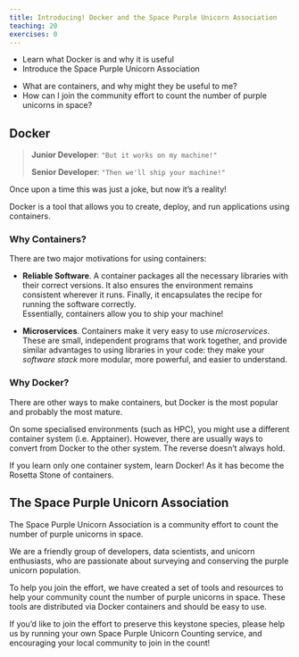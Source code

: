 ```yaml
---
title: Introducing! Docker and the Space Purple Unicorn Association
teaching: 20
exercises: 0
---
```


::::::::::::::::::::::::::::::::::::::: objectives
- Learn what Docker is and why it is useful
- Introduce the Space Purple Unicorn Association
::::::::::::::::::::::::::::::::::::::::::::::::::

:::::::::::::::::::::::::::::::::::::::: questions
- What are containers, and why might they be useful to me?
- How can I join the community effort to count the number of purple unicorns in space?
::::::::::::::::::::::::::::::::::::::::::::::::::

## Docker

> **Junior Developer**: `"But it works on my machine!"`
>
> **Senior Developer**: `"Then we'll ship your machine!"`
<!-- ![](fig/ship.png){alt="- But it works on my machine! - Then we'll ship your machine!"} -->

Once upon a time this was just a joke, but now it's a reality!

Docker is a tool that allows you to create, deploy, and run applications using containers.

### Why Containers?

There are two major motivations for using containers:

- **Reliable Software**.
  A container packages all the necessary libraries with their correct versions.
  It also ensures the environment remains consistent wherever it runs.
  Finally, it encapsulates the recipe for running the software correctly.  
  Essentially, containers allow you to ship your machine!

- **Microservices**.
  Containers make it very easy to use *microservices*.
  These are small, independent programs that work together, and provide similar advantages to using libraries in your code:
  they make your *software stack* more modular, more powerful, and easier to understand.

### Why Docker?

There are other ways to make containers, but Docker is the most popular and probably the most mature.

On some specialised environments (such as HPC), you might use a different container system (i.e. Apptainer).
However, there are usually ways to convert from Docker to the other system.
The reverse doesn't always hold.

If you learn only one container system, learn Docker! As it has become the Rosetta Stone of containers.

## The Space Purple Unicorn Association

The Space Purple Unicorn Association is a community effort to count the number of purple unicorns in space.

We are a friendly group of developers, data scientists, and unicorn enthusiasts,
who are passionate about surveying and conserving the purple unicorn population.

To help you join the effort, we have created a set of tools and resources to help your community count the number of purple unicorns in space.
These tools are distributed via Docker containers and should be easy to use.

If you'd like to join the effort to preserve this keystone species,
please help us by running your own Space Purple Unicorn Counting service,
and encouraging your local community to join in the count!
